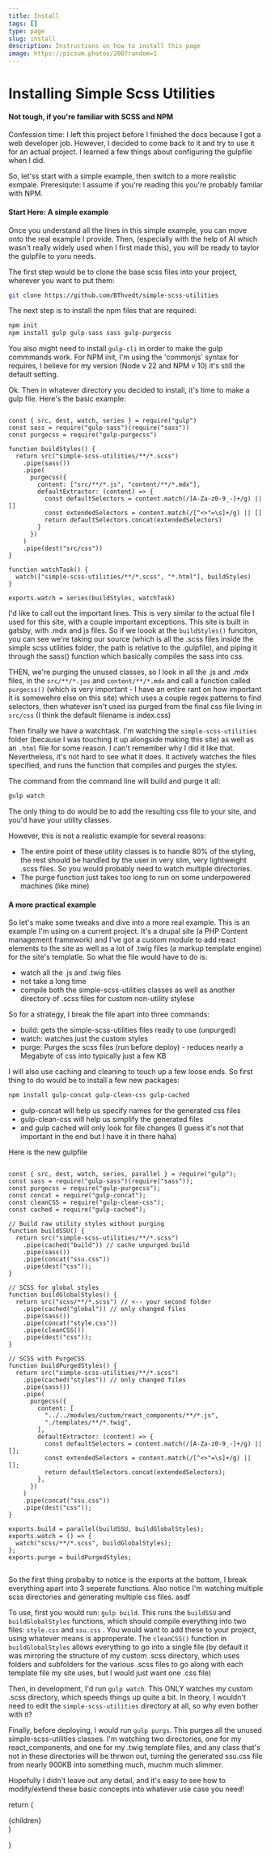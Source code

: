 ---
title: Install
tags: []
type: page
slug: install
description: Instructions on how to install this page
image: https://picsum.photos/200?random=1
---


# Installing Simple Scss Utilities

#### Not tough, if you're familiar with SCSS and NPM

<div className="max-w-42 mx-auto text-lg line-height-xl">
Confession time: I left this project before I finished the docs because I got a web developer job. However, I decided to come back to it and try to use it for an actual project. I learned a few things about configuring the gulpfile when I did.

So, let'ss start with a simple example, then switch to a more realistic exmpale. Preresiqute: I assume if you're reading this you're probably familar with NPM.

#### Start Here: A simple example

Once you understand all the lines in this simple example, you can move onto the real example I provide. Then, (especially with the help of AI which wasn't really widely used when I first made this), you will be ready to taylor the gulpfile to yoru needs.

The first step would be to clone the base scss files into your project, wherever you want to put them:

<CodeWrapper title="Clone the repo">

```bash
git clone https://github.com/BThvedt/simple-scss-utilities
```

</CodeWrapper>

The next step is to install the npm files that are required:

<CodeWrapper title="Install NPM Packages">

```bash
npm init
npm install gulp gulp-sass sass gulp-purgecss
```

</CodeWrapper>

You also might need to install `gulp-cli` in order to make the gulp commmands work. For NPM init, I'm using the 'commonjs' syntax for requires, I believe for my version (Node v 22 and NPM v 10) it's still the default setting.

Ok. Then in whatever directory you decided to install, it's time to make a gulp file. Here's the basic example:

<div className = "text-md line-height-md">
<CodeWrapper title="gulpfile.js" addExtraMarginUnderTitle="True">

```JS

const { src, dest, watch, series } = require("gulp")
const sass = require("gulp-sass")(require("sass"))
const purgecss = require("gulp-purgecss")

function buildStyles() {
  return src("simple-scss-utilities/**/*.scss")
    .pipe(sass())
    .pipe(
      purgecss({
        content: ["src/**/*.js", "content/**/*.mdx"],
        defaultExtractor: (content) => {
          const defaultSelectors = content.match(/[A-Za-z0-9_-]+/g) || []
          const extendedSelectors = content.match(/[^<>"=\s]+/g) || []
          return defaultSelectors.concat(extendedSelectors)
        }
      })
    )
    .pipe(dest("src/css"))
}

function watchTask() {
  watch(["simple-scss-utilities/**/*.scss", "*.html"], buildStyles)
}

exports.watch = series(buildStyles, watchTask)

```

</CodeWrapper>
</div>

I'd like to call out the important lines. This is very similar to the actual file I used for this site, with a couple important exceptions. This site is built in gatsby, with .mdx and js files. So if we loook at the `buildStyles()` funciton, you can see we're taking our source (which is all the .scss files inside the simple scss utilities folder, the path is relative to the .gulpfile), and piping it through the sass() function which basically compiles the sass into css.

THEN, we're purging the unused classes, so I look in all the .js and .mdx files, in the `src/**/*.jos` and `content/**/*.mdx` and call a function called `purgecss()` (which is very important - I have an entire rant on how important it is somewehre else on this site) which uses a couple regex patterns to find selectors, then whatever isn't used iss purged from the final css file living in `src/css` (I think the default filename is index.css)

Then finally we have a watchtask. I'm watching the `simple-scss-utilities` folder (because I was touching it up alongside making this site) as well as an `.html` file for some reason. I can't remember why I did it like that. Nevertheless, it's not hard to see what it does. It actively watches the files specified, and runs the function that compiles and purges the styles.

The command from the command line will build and purge it all:

<CodeWrapper title="Run Gulp">

```bash
gulp watch
```

</CodeWrapper>

The only thing to do would be to add the resulting css file to your site, and you'd have your utility classes.

However, this is not a realistic example for several reasons:

- The entire point of these utility classes is to handle 80% of the styling, the rest should be handled by the user in very slim, very lightweight .scss files. So you would probably need to watch multiple directories.
- The purge function just takes too long to run on some underpowered machines (like mine)

#### A more practical example

So let's make some tweaks and dive into a more real example. This is an example I'm using on a current project. It's a drupal site (a PHP Content management framework) and I've got a custom module to add react elements to the site as well as a lot of .twig files (a markup template engine) for the site's templatle. So what the file would have to do is:

- watch all the .js and .twig files
- not take a long time
- compile both the simple-scss-utilities classes as well as another directory of .scss files for custom non-utility stylese

So for a strategy, I break the file apart into three commands:

- build: gets the simple-scss-utilities files ready to use (unpurged)
- watch: watches just the custom styles
- purge: Purges the scss files (run before deploy) - reduces nearly a Megabyte of css into typically just a few KB

I will also use caching and cleaning to touch up a few loose ends. So first thing to do would be to install a few new packages:

<CodeWrapper title="A couple more packages">

```bash
npm install gulp-concat gulp-clean-css gulp-cached
```

</CodeWrapper>

- gulp-concat will help us specify names for the generated css files
- gulp-clean-css will help us simplify the generated files
- and gulp cached will only look for file changes (I guess it's not that important in the end but I have it in there haha)

Here is the new gulpfile

<div className = "text-md line-height-md">
<CodeWrapper title="gulpfile.js" addExtraMarginUnderTitle="True">

```JS

const { src, dest, watch, series, parallel } = require("gulp");
const sass = require("gulp-sass")(require("sass"));
const purgecss = require("gulp-purgecss");
const concat = require("gulp-concat");
const cleanCSS = require("gulp-clean-css");
const cached = require("gulp-cached");

// Build raw utility styles without purging
function buildSSU() {
  return src("simple-scss-utilities/**/*.scss")
    .pipe(cached("build")) // cache unpurged build
    .pipe(sass())
    .pipe(concat("ssu.css"))
    .pipe(dest("css"));
}

// SCSS for global styles
function buildGlobalStyles() {
  return src("scss/**/*.scss") // <-- your second folder
    .pipe(cached("global")) // only changed files
    .pipe(sass())
    .pipe(concat("style.css"))
    .pipe(cleanCSS())
    .pipe(dest("css"));
}

// SCSS with PurgeCSS
function buildPurgedStyles() {
  return src("simple-scss-utilities/**/*.scss")
    .pipe(cached("styles")) // only changed files
    .pipe(sass())
    .pipe(
      purgecss({
        content: [
          "../../modules/custom/react_components/**/*.js",
          "./templates/**/*.twig",
        ],
        defaultExtractor: (content) => {
          const defaultSelectors = content.match(/[A-Za-z0-9_-]+/g) || [];
          const extendedSelectors = content.match(/[^<>"=\s]+/g) || [];
          return defaultSelectors.concat(extendedSelectors);
        },
      })
    )
    .pipe(concat("ssu.css"))
    .pipe(dest("css"));
}

exports.build = parallel(buildSSU, buildGlobalStyles);
exports.watch = () => {
  watch("scss/**/*.scss", buildGlobalStyles);
};
exports.purge = buildPurgedStyles;


```

</CodeWrapper>
</div>

So the first thing probalby to notice is the exports at the bottom, I break everything apart into 3 seperate functions. Also notice I'm watching multiple scss directories and generating multiple css files. asdf

To use, first you would run: `gulp build`. This runs the `buildSSU` and `buildGlobalStyles` functions, which should compile everything into two files: `style.css` and `ssu.css` . You would want to add these to your project, using whatever means is approperate. The `cleanCSS()` function in `buildGlobalStyles` allows everything to go into a single file (by default it was mirroring the structure of my custom .scss directory, which uses folders and subfolders for the various .scss files to go along with each template file my site uses, but I would just want one .css file)

Then, in development, I'd run `gulp watch`. This ONLY watches my custom .scss directory, which speeds things up quite a bit. In theory, I wouldn't need to edit the `simple-scss-utilities` directory at all, so why even bother with it?

Finally, before deploying, I would run `gulp purgs`. This purges all the unused simple-scss-utilities classes. I'm watching two directories, one for my react_components, and one for my .twig template files, and any class that's not in these directories will be thrwon out, turning the generated ssu.css file from nearly 900KB into something much, muchm much slimmer.

Hopefully I didn't leave out any detail, and it's easy to see how to modify/extend these basic concepts into whatever use case you need!

</div>

  return (
    <ImportedLayout>
      <main className="p-xl">{children}</main>
    </ImportedLayout>
  )

}
